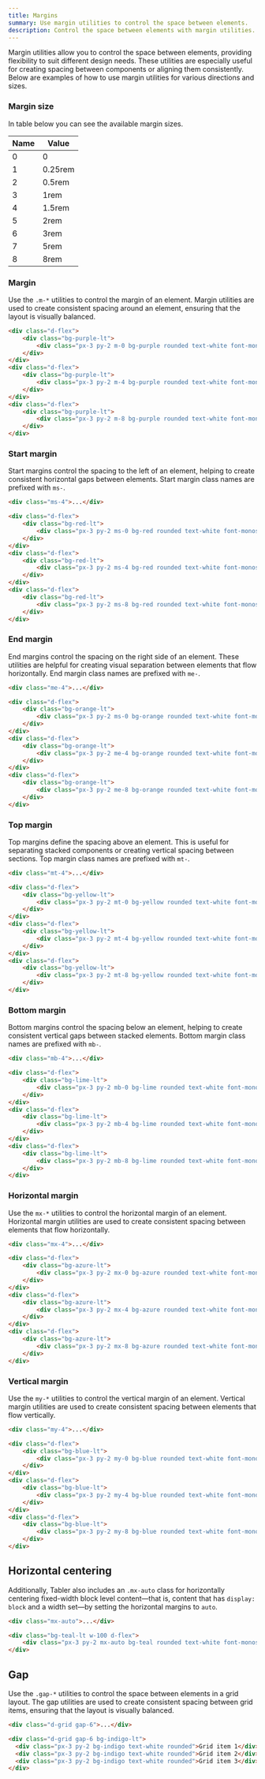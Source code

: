 ```yaml
---
title: Margins
summary: Use margin utilities to control the space between elements.
description: Control the space between elements with margin utilities.
---
```


Margin utilities allow you to control the space between elements, providing flexibility to suit different design needs. These utilities are especially useful for creating spacing between components or aligning them consistently. Below are examples of how to use margin utilities for various directions and sizes.


### Margin size

In table below you can see the available margin sizes.

Name|Value
-|-
0|0
1|0.25rem
2|0.5rem
3|1rem
4|1.5rem
5|2rem
6|3rem
7|5rem
8|8rem


### Margin

Use the `.m-*` utilities to control the margin of an element. Margin utilities are used to create consistent spacing around an element, ensuring that the layout is visually balanced.

```html example hide-code centered separated vertical
<div class="d-flex">
	<div class="bg-purple-lt">
		<div class="px-3 py-2 m-0 bg-purple rounded text-white font-monospace">.m-0</div>
	</div>
</div>
<div class="d-flex">
	<div class="bg-purple-lt">
		<div class="px-3 py-2 m-4 bg-purple rounded text-white font-monospace">.m-4</div>
	</div>
</div>
<div class="d-flex">
	<div class="bg-purple-lt">
		<div class="px-3 py-2 m-8 bg-purple rounded text-white font-monospace">.m-8</div>
	</div>
</div>
```

### Start margin

Start margins control the spacing to the left of an element, helping to create consistent horizontal gaps between elements. Start margin class names are prefixed with `ms-`.

```html
<div class="ms-4">...</div>
```

```html example hide-code centered separated vertical
<div class="d-flex">
	<div class="bg-red-lt">
		<div class="px-3 py-2 ms-0 bg-red rounded text-white font-monospace">.ms-0</div>
	</div>
</div>
<div class="d-flex">
	<div class="bg-red-lt">
		<div class="px-3 py-2 ms-4 bg-red rounded text-white font-monospace">.ms-4</div>
	</div>
</div>
<div class="d-flex">
	<div class="bg-red-lt">
		<div class="px-3 py-2 ms-8 bg-red rounded text-white font-monospace">.ms-8</div>
	</div>
</div>
```

### End margin

End margins control the spacing on the right side of an element. These utilities are helpful for creating visual separation between elements that flow horizontally. End margin class names are prefixed with `me-`.

```html
<div class="me-4">...</div>
```

```html example hide-code centered separated vertical
<div class="d-flex">
	<div class="bg-orange-lt">
		<div class="px-3 py-2 ms-0 bg-orange rounded text-white font-monospace">.me-0</div>
	</div>
</div>
<div class="d-flex">
	<div class="bg-orange-lt">
		<div class="px-3 py-2 me-4 bg-orange rounded text-white font-monospace">.me-4</div>
	</div>
</div>
<div class="d-flex">
	<div class="bg-orange-lt">
		<div class="px-3 py-2 me-8 bg-orange rounded text-white font-monospace">.me-8</div>
	</div>
</div>
```

### Top margin

Top margins define the spacing above an element. This is useful for separating stacked components or creating vertical spacing between sections. Top margin class names are prefixed with `mt-`.

```html
<div class="mt-4">...</div>
```

```html example hide-code centered separated vertical
<div class="d-flex">
	<div class="bg-yellow-lt">
		<div class="px-3 py-2 mt-0 bg-yellow rounded text-white font-monospace">.mt-0</div>
	</div>
</div>
<div class="d-flex">
	<div class="bg-yellow-lt">
		<div class="px-3 py-2 mt-4 bg-yellow rounded text-white font-monospace">.mt-4</div>
	</div>
</div>
<div class="d-flex">
	<div class="bg-yellow-lt">
		<div class="px-3 py-2 mt-8 bg-yellow rounded text-white font-monospace">.mt-8</div>
	</div>
</div>
```

### Bottom margin

Bottom margins control the spacing below an element, helping to create consistent vertical gaps between stacked elements. Bottom margin class names are prefixed with `mb-`.

```html
<div class="mb-4">...</div>
```

```html example hide-code centered separated vertical
<div class="d-flex">
	<div class="bg-lime-lt">
		<div class="px-3 py-2 mb-0 bg-lime rounded text-white font-monospace">.mb-0</div>
	</div>
</div>
<div class="d-flex">
	<div class="bg-lime-lt">
		<div class="px-3 py-2 mb-4 bg-lime rounded text-white font-monospace">.mb-4</div>
	</div>
</div>
<div class="d-flex">
	<div class="bg-lime-lt">
		<div class="px-3 py-2 mb-8 bg-lime rounded text-white font-monospace">.mb-8</div>
	</div>
</div>
```

### Horizontal margin

Use the `mx-*` utilities to control the horizontal margin of an element. Horizontal margin utilities are used to create consistent spacing between elements that flow horizontally.

```html
<div class="mx-4">...</div>
```

```html example hide-code centered separated vertical
<div class="d-flex">
	<div class="bg-azure-lt">
		<div class="px-3 py-2 mx-0 bg-azure rounded text-white font-monospace">.mx-0</div>
	</div>
</div>
<div class="d-flex">
	<div class="bg-azure-lt">
		<div class="px-3 py-2 mx-4 bg-azure rounded text-white font-monospace">.mx-4</div>
	</div>
</div>
<div class="d-flex">
	<div class="bg-azure-lt">
		<div class="px-3 py-2 mx-8 bg-azure rounded text-white font-monospace">.mx-8</div>
	</div>
</div>
```


### Vertical margin

Use the `my-*` utilities to control the vertical margin of an element. Vertical margin utilities are used to create consistent spacing between elements that flow vertically.

```html
<div class="my-4">...</div>
```

```html example hide-code centered separated vertical
<div class="d-flex">
	<div class="bg-blue-lt">
		<div class="px-3 py-2 my-0 bg-blue rounded text-white font-monospace">.my-0</div>
	</div>
</div>
<div class="d-flex">
	<div class="bg-blue-lt">
		<div class="px-3 py-2 my-4 bg-blue rounded text-white font-monospace">.my-4</div>
	</div>
</div>
<div class="d-flex">
	<div class="bg-blue-lt">
		<div class="px-3 py-2 my-8 bg-blue rounded text-white font-monospace">.my-8</div>
	</div>
</div>
```

## Horizontal centering

Additionally, Tabler also includes an `.mx-auto` class for horizontally centering fixed-width block level content—that is, content that has `display: block` and a width set—by setting the horizontal margins to `auto`.

```html
<div class="mx-auto">...</div>
```

```html example hide-code centered vertical
<div class="bg-teal-lt w-100 d-flex">
	<div class="px-3 py-2 mx-auto bg-teal rounded text-white font-monospace">.mx-auto</div>
</div>
```

## Gap

Use the `.gap-*` utilities to control the space between elements in a grid layout. The gap utilities are used to create consistent spacing between grid items, ensuring that the layout is visually balanced.

```html
<div class="d-grid gap-6">...</div>
```

```html example 
<div class="d-grid gap-6 bg-indigo-lt">
  <div class="px-3 py-2 bg-indigo text-white rounded">Grid item 1</div>
  <div class="px-3 py-2 bg-indigo text-white rounded">Grid item 2</div>
  <div class="px-3 py-2 bg-indigo text-white rounded">Grid item 3</div>
</div>
```

